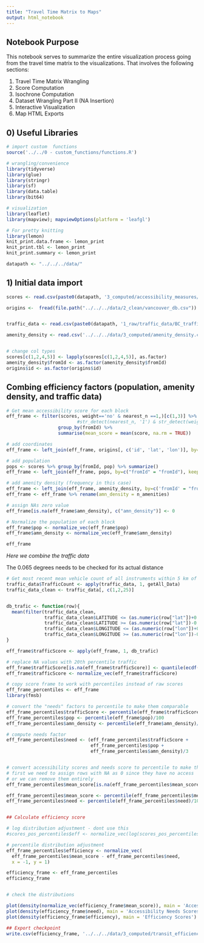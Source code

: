 ```yaml
---
title: "Travel Time Matrix to Maps"
output: html_notebook
---
```


## Notebook Purpose

This notebook serves to summarize the entire visualization process going from 
the travel time matrix to the visualizations. That involves the following 
sections:

1) Travel Time Matrix Wrangling
2) Score Computation
3) Isochrone Computation
4) Dataset Wrangling Part II (NA Insertion)
5) Interactive Visualization
6) Map HTML Exports

## 0) Useful Libraries

```r

# import custom  functions
source('../../0 - custom_functions/functions.R')

# wrangling/convenience
library(tidyverse)
library(glue)
library(stringr)
library(sf)
library(data.table)
library(bit64)

# visualization
library(leaflet)
library(mapview); mapviewOptions(platform = 'leafgl')

# For pretty knitting
library(lemon)
knit_print.data.frame <- lemon_print
knit_print.tbl <- lemon_print
knit_print.summary <- lemon_print

datapath <- "../../../data/"

```




## 1) Initial data import
```r


scores <- read.csv(paste0(datapath, '3_computed/accessibility_measures/scores_frame.csv'), stringsAsFactors = FALSE)

origins <-  fread(file.path("../../../data/2_clean/vancouver_db.csv"))


traffic_data <- read.csv(paste0(datapath, '1_raw/traffic_data/BC_traffic_data_2015_summary.csv'), stringsAsFactors = FALSE)[c(9,10,16:37)]

amenity_density <- read.csv('../../../data/3_computed/amenity_density.csv', stringsAsFactors = FALSE)


# change col types
scores[c(1,2,4,5)] <- lapply(scores[c(1,2,4,5)], as.factor)
amenity_density$fromId <- as.factor(amenity_density$fromId)
origins$id <- as.factor(origins$id)

```

## Combing efficiency factors (population, amenity density, and traffic data)

```r

# Get mean accessibility score for each block
eff_frame <- filter(scores, weight=='no' & nearest_n ==1,)[c(1,3)] %>%
                          #str_detect(nearest_n, '1') & str_detect(weight, 'no'))[,c(1,3)] %>%
                   group_by(fromId) %>%
                   summarise(mean_score = mean(score, na.rm = TRUE))

# add coordinates
eff_frame <- left_join(eff_frame, origins[, c('id', 'lat', 'lon')], by=c("fromId" = "id"), keep = FALSE)

# add population
pops <- scores %>% group_by(fromId, pop) %>% summarize()
eff_frame <- left_join(eff_frame, pops, by=c("fromId" = "fromId"), keep = FALSE)

# add amenity density (frequency in this case)
eff_frame <- left_join(eff_frame, amenity_density, by=c('fromId' = "fromId"), keep = FALSE)
eff_frame <- eff_frame %>% rename(amn_density = n_amenities)

# assign NAs zero value
eff_frame[is.na(eff_frame$amn_density), c("amn_density")] <- 0

# Normalize the population of each block
eff_frame$pop <- normalize_vec(eff_frame$pop)
eff_frame$amn_density <- normalize_vec(eff_frame$amn_density)

eff_frame
```


*Here we combine the traffic data*

The 0.065 degrees needs to be checked for its actual distance

```r

# Get most recent mean vehicle count of all instruments within 5 km of each data block
traffic_data$TrafficCount <- apply(traffic_data, 1, getAll_Data)
traffic_data_clean <- traffic_data[, c(1,2,25)]


db_trafic <- function(row){
  mean(filter(traffic_data_clean, 
              traffic_data_clean$LATITUDE <= (as.numeric(row["lat"])+0.065) & 
              traffic_data_clean$LATITUDE >= (as.numeric(row["lat"])-0.065) & 
              traffic_data_clean$LONGITUDE <= (as.numeric(row["lon"])+0.065) & 
              traffic_data_clean$LONGITUDE >= (as.numeric(row["lon"])-0.065))$TrafficCount, na.rm = TRUE) 
}

eff_frame$trafficScore <- apply(eff_frame, 1, db_trafic)

# replace NA values with 20th percentile traffic 
eff_frame$trafficScore[is.na(eff_frame$trafficScore)] <- quantile(ecdf(eff_frame$trafficScore), 0.2)
eff_frame$trafficScore <- normalize_vec(eff_frame$trafficScore)
```

```r

# copy score frame to work with percentiles instead of raw scores
eff_frame_percentiles <- eff_frame
library(fmsb)

# convert the "needs" factors to percentile to make them comparable
eff_frame_percentiles$trafficScore <- percentile(eff_frame$trafficScore)/100
eff_frame_percentiles$pop <- percentile(eff_frame$pop)/100
eff_frame_percentiles$amn_density <- percentile(eff_frame$amn_density)/100

# compute needs factor
eff_frame_percentiles$need <- (eff_frame_percentiles$trafficScore + 
                               eff_frame_percentiles$pop + 
                               eff_frame_percentiles$amn_density)/3


# convert accessibility scores and needs score to percentile to make them comparable as well
# first we need to assign rows with NA as 0 since they have no access
# or we can remove them entirely
eff_frame_percentiles$mean_score[is.na(eff_frame_percentiles$mean_score)] <- 0.01

eff_frame_percentiles$mean_score <- percentile(eff_frame_percentiles$mean_score)/100
eff_frame_percentiles$need <- percentile(eff_frame_percentiles$need)/100


## Calculate efficiency score

# log distribution adjustment - dont use this
#scores_pos_percentiles$eff <- normalize_vec(log(scores_pos_percentiles$mean_score)) - scores_pos_percentiles$need

# percentile distribution adjustment
eff_frame_percentiles$efficiency <- normalize_vec(
  eff_frame_percentiles$mean_score - eff_frame_percentiles$need,
  x = -1, y = 1)

efficiency_frame <- eff_frame_percentiles
efficiency_frame


# check the distributions

plot(density(normalize_vec(efficiency_frame$mean_score)), main = 'Accessibility Scores')
plot(density(efficiency_frame$need), main = 'Accessibility Needs Scores')
plot(density(efficiency_frame$efficiency), main = 'Efficiency Scores')

```



```r

## Export checkpoint
write.csv(efficiency_frame, '../../../data/3_computed/transit_efficiency/efficiency_frame.csv', row.names = FALSE)

```





























